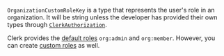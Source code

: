 `OrganizationCustomRoleKey` is a type that represents the user's role in an organization. It will be string unless the developer has provided their own types through [`ClerkAuthorization`](/docs/guides/custom-types#example-custom-roles-and-permissions).

Clerk provides the [default roles](/docs/organizations/roles-permissions#default-roles) `org:admin` and `org:member`. However, you can create [custom roles](/docs/organizations/create-roles-permissions) as well.
